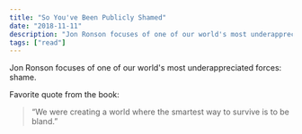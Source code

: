 ```yaml
---
title: "So You've Been Publicly Shamed"
date: "2018-11-11"
description: "Jon Ronson focuses of one of our world's most underappreciated forces: shame."
tags: ["read"]
---
```


Jon Ronson focuses of one of our world's most underappreciated forces: shame.

Favorite quote from the book:

> “We were creating a world where the smartest way to survive is to be bland.”

